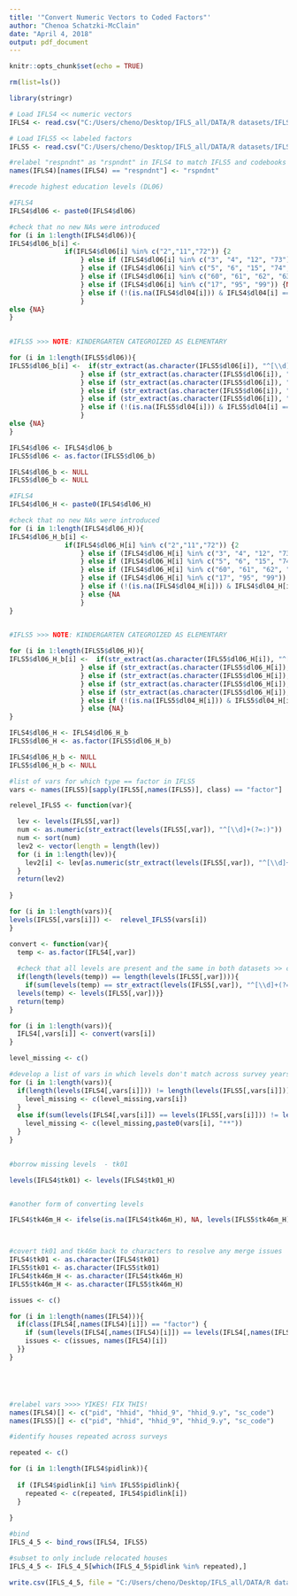 ```yaml
---
title: '"Convert Numeric Vectors to Coded Factors"'
author: "Chenoa Schatzki-McClain"
date: "April 4, 2018"
output: pdf_document
---
```


```r
knitr::opts_chunk$set(echo = TRUE)
```

```r

rm(list=ls())

```

```r
library(stringr)
```

```r

# Load IFLS4 << numeric vectors
IFLS4 <- read.csv("C:/Users/cheno/Desktop/IFLS_all/DATA/R datasets/IFLS4.csv")

# Load IFLS5 << labeled factors
IFLS5 <- read.csv("C:/Users/cheno/Desktop/IFLS_all/DATA/R datasets/IFLS5.csv")

#relabel "respndnt" as "rspndnt" in IFLS4 to match IFLS5 and codebooks
names(IFLS4)[names(IFLS4) == "respndnt"] <- "rspndnt"

```

```r
#recode highest education levels (DL06)

#IFLS4
IFLS4$dl06 <- paste0(IFLS4$dl06)

#check that no new NAs were introduced
for (i in 1:length(IFLS4$dl06)){
IFLS4$dl06_b[i] <-
              if(IFLS4$dl06[i] %in% c("2","11","72")) {2
                  } else if (IFLS4$dl06[i] %in% c("3", "4", "12", "73")) {3
                  } else if (IFLS4$dl06[i] %in% c("5", "6", "15", "74", "14")) {4
                  } else if (IFLS4$dl06[i] %in% c("60", "61", "62", "63", "13")) {5
                  } else if (IFLS4$dl06[i] %in% c("17", "95", "99")) {NA
                  } else if (!(is.na(IFLS4$dl04[i])) & IFLS4$dl04[i] == 3) {1
                  }
else {NA}
}
     

#IFLS5 >>> NOTE: KINDERGARTEN CATEGROIZED AS ELEMENTARY

for (i in 1:length(IFLS5$dl06)){
IFLS5$dl06_b[i] <-  if(str_extract(as.character(IFLS5$dl06[i]), "^[\\d]+(?=:)") %in% c("2","11","72", "90")) {"2:elementary"
                  } else if (str_extract(as.character(IFLS5$dl06[i]), "^[\\d]+(?=:)") %in% c("3", "4", "12", "73")) {"3:juniorH"
                  } else if (str_extract(as.character(IFLS5$dl06[i]), "^[\\d]+(?=:)") %in% c("5", "6", "15", "74", "14")) {"4:seniorH"
                  } else if (str_extract(as.character(IFLS5$dl06[i]), "^[\\d]+(?=:)") %in% c("60", "61", "62", "63", "13")) {"5:higher"
                  } else if (str_extract(as.character(IFLS5$dl06[i]), "^[\\d]+(?=:)") %in% c("17", "95", "98", "99")) {NA
                  } else if (!(is.na(IFLS5$dl04[i])) & IFLS5$dl04[i] == "3:No") {"1:no schooling"
                  }
else {NA}
}

IFLS4$dl06 <- IFLS4$dl06_b
IFLS5$dl06 <- as.factor(IFLS5$dl06_b)

IFLS4$dl06_b <- NULL
IFLS5$dl06_b <- NULL
```

```r


#IFLS4
IFLS4$dl06_H <- paste0(IFLS4$dl06_H)

#check that no new NAs were introduced
for (i in 1:length(IFLS4$dl06_H)){
IFLS4$dl06_H_b[i] <-
              if(IFLS4$dl06_H[i] %in% c("2","11","72")) {2
                  } else if (IFLS4$dl06_H[i] %in% c("3", "4", "12", "73")) {3
                  } else if (IFLS4$dl06_H[i] %in% c("5", "6", "15", "74", "14")) {4
                  } else if (IFLS4$dl06_H[i] %in% c("60", "61", "62", "63", "13")) {5
                  } else if (IFLS4$dl06_H[i] %in% c("17", "95", "99")) {NA
                  } else if (!(is.na(IFLS4$dl04_H[i])) & IFLS4$dl04_H[i] == 3) {1
                  } else {NA
                  }
}
     

#IFLS5 >>> NOTE: KINDERGARTEN CATEGROIZED AS ELEMENTARY

for (i in 1:length(IFLS5$dl06_H)){
IFLS5$dl06_H_b[i] <-  if(str_extract(as.character(IFLS5$dl06_H[i]), "^[\\d]+(?=:)") %in% c("2","11","72", "90")) {"2:elementary"
                  } else if (str_extract(as.character(IFLS5$dl06_H[i]), "^[\\d]+(?=:)") %in% c("3", "4", "12", "73")) {"3:juniorH"
                  } else if (str_extract(as.character(IFLS5$dl06_H[i]), "^[\\d]+(?=:)") %in% c("5", "6", "15", "74", "14")) {"4:seniorH"
                  } else if (str_extract(as.character(IFLS5$dl06_H[i]), "^[\\d]+(?=:)") %in% c("60", "61", "62", "63", "13")) {"5:higher"
                  } else if (str_extract(as.character(IFLS5$dl06_H[i]), "^[\\d]+(?=:)") %in% c("17", "95", "98", "99")) {NA
                  } else if (!(is.na(IFLS5$dl04_H[i])) & IFLS5$dl04_H[i] == "3:No") {"1:no schooling"
                  } else {NA}
}

IFLS4$dl06_H <- IFLS4$dl06_H_b
IFLS5$dl06_H <- as.factor(IFLS5$dl06_H_b)

IFLS4$dl06_H_b <- NULL
IFLS5$dl06_H_b <- NULL

```

```r

#list of vars for which type == factor in IFLS5
vars <- names(IFLS5)[sapply(IFLS5[,names(IFLS5)], class) == "factor"]

```

```r

relevel_IFLS5 <- function(var){

  lev <- levels(IFLS5[,var])
  num <- as.numeric(str_extract(levels(IFLS5[,var]), "^[\\d]+(?=:)"))
  num <- sort(num)
  lev2 <- vector(length = length(lev))
  for (i in 1:length(lev)){
    lev2[i] <- lev[as.numeric(str_extract(levels(IFLS5[,var]), "^[\\d]+(?=:)")) == num[i]]
  }
  return(lev2)
  
}

```

```r

for (i in 1:length(vars)){
levels(IFLS5[,vars[i]]) <-  relevel_IFLS5(vars[i])
}

```

```r

convert <- function(var){
  temp <- as.factor(IFLS4[,var])
  
  #check that all levels are present and the same in both datasets >> could still be issues if coding is inconsistent
  if(length(levels(temp)) == length(levels(IFLS5[,var]))){
    if(sum(levels(temp) == str_extract(levels(IFLS5[,var]), "^[\\d]+(?=:)"))== length(levels(temp))){
  levels(temp) <- levels(IFLS5[,var])}}
  return(temp)
}

```

```r


for (i in 1:length(vars)){
  IFLS4[,vars[i]] <- convert(vars[i])
}


```

```r


level_missing <- c()

#develop a list of vars in which levels don't match across survey years
for (i in 1:length(vars)){
  if(length(levels(IFLS4[,vars[i]])) != length(levels(IFLS5[,vars[i]]))){
    level_missing <- c(level_missing,vars[i])
  }
  else if(sum(levels(IFLS4[,vars[i]]) == levels(IFLS5[,vars[i]])) != length(levels(IFLS4[,vars[i]]))){
    level_missing <- c(level_missing,paste0(vars[i], "**"))
  }
}
 
```



```r

#borrow missing levels  - tk01

levels(IFLS4$tk01) <- levels(IFLS4$tk01_H)


#another form of converting levels

IFLS4$tk46m_H <- ifelse(is.na(IFLS4$tk46m_H), NA, levels(IFLS5$tk46m_H)[as.numeric(as.character(IFLS4$tk46m_H))])



#covert tk01 and tk46m back to characters to resolve any merge issues
IFLS4$tk01 <- as.character(IFLS4$tk01)
IFLS5$tk01 <- as.character(IFLS5$tk01)
IFLS4$tk46m_H <- as.character(IFLS4$tk46m_H)
IFLS5$tk46m_H <- as.character(IFLS5$tk46m_H)

```


```r
issues <- c()

for (i in 1:length(names(IFLS4))){
  if(class(IFLS4[,names(IFLS4)[i]]) == "factor") {
    if (sum(levels(IFLS4[,names(IFLS4)[i]]) == levels(IFLS4[,names(IFLS5)[i]])) != length(levels(IFLS4[,names(IFLS5)[i]]))){
    issues <- c(issues, names(IFLS4)[i])
  }}
}





#relabel vars >>>> YIKES! FIX THIS!
names(IFLS4)[] <- c("pid", "hhid", "hhid_9", "hhid_9.y", "sc_code")
names(IFLS5)[] <- c("pid", "hhid", "hhid_9", "hhid_9.y", "sc_code")

#identify houses repeated across surveys

repeated <- c()

for (i in 1:length(IFLS4$pidlink)){
  
  if (IFLS4$pidlink[i] %in% IFLS5$pidlink){
    repeated <- c(repeated, IFLS4$pidlink[i])
  }
  
}

#bind
IFLS_4_5 <- bind_rows(IFLS4, IFLS5)

#subset to only include relocated houses
IFLS_4_5 <- IFLS_4_5[which(IFLS_4_5$pidlink %in% repeated),]

```

```r

write.csv(IFLS_4_5, file = "C:/Users/cheno/Desktop/IFLS_all/DATA/R datasets/IFLS_4_5.csv")

```